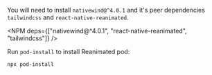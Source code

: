 
You will need to install `nativewind@^4.0.1` and it's peer dependencies `tailwindcss` and `react-native-reanimated`.

<NPM
  deps={["nativewind@^4.0.1", "react-native-reanimated", "tailwindcss"]}
/>

Run `pod-install` to install Reanimated pod:

```bash
npx pod-install
```
